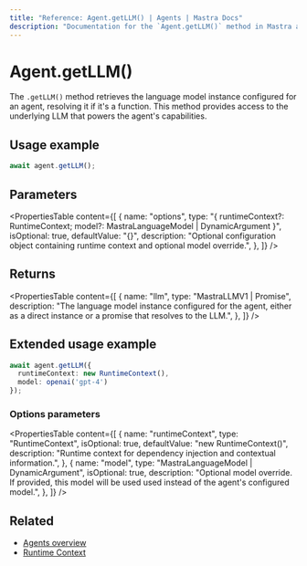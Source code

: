 ```yaml
---
title: "Reference: Agent.getLLM() | Agents | Mastra Docs"
description: "Documentation for the `Agent.getLLM()` method in Mastra agents, which retrieves the language model instance."
---
```


# Agent.getLLM()

The `.getLLM()` method retrieves the language model instance configured for an agent, resolving it if it's a function. This method provides access to the underlying LLM that powers the agent's capabilities.

## Usage example

```typescript copy
await agent.getLLM();
```

## Parameters

<PropertiesTable
  content={[
    {
      name: "options",
      type: "{ runtimeContext?: RuntimeContext; model?: MastraLanguageModel | DynamicArgument<MastraLanguageModel> }",
      isOptional: true,
      defaultValue: "{}",
      description: "Optional configuration object containing runtime context and optional model override.",
    },
  ]}
/>

## Returns

<PropertiesTable
  content={[
    {
      name: "llm",
      type: "MastraLLMV1 | Promise<MastraLLMV1>",
      description: "The language model instance configured for the agent, either as a direct instance or a promise that resolves to the LLM.",
    },
  ]}
/>

## Extended usage example

```typescript copy
await agent.getLLM({
  runtimeContext: new RuntimeContext(),
  model: openai('gpt-4')
});
```

### Options parameters

<PropertiesTable
  content={[
    {
      name: "runtimeContext",
      type: "RuntimeContext",
      isOptional: true,
      defaultValue: "new RuntimeContext()",
      description: "Runtime context for dependency injection and contextual information.",
    },
    {
      name: "model",
      type: "MastraLanguageModel | DynamicArgument<MastraLanguageModel>",
      isOptional: true,
      description: "Optional model override. If provided, this model will be used used instead of the agent's configured model.",
    },
  ]}
/>

## Related

- [Agents overview](../../docs/agents/overview.mdx)
- [Runtime Context](../../docs/server-db/runtime-context.mdx)
